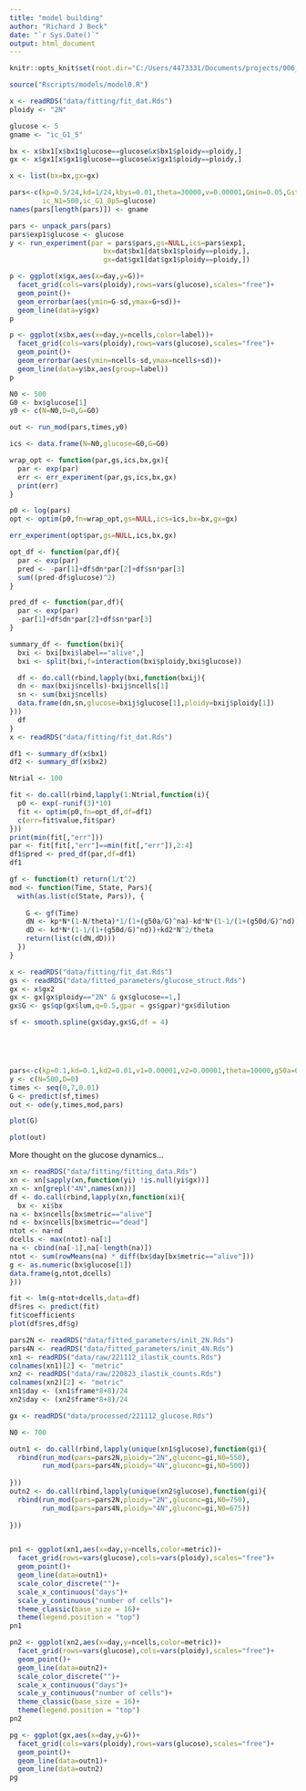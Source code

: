 ```yaml
---
title: "model building"
author: "Richard J Beck"
date: "`r Sys.Date()`"
output: html_document
---
```


```r
knitr::opts_knit$set(root.dir="C:/Users/4473331/Documents/projects/006_ploidyModeling/06_ploidy_glucose/glucose_wgd/")
```


```r

source("Rscripts/models/model0.R")

x <- readRDS("data/fitting/fit_dat.Rds")
ploidy <- "2N"

glucose <- 5
gname <- "ic_G1_5"

bx <- x$bx1[x$bx1$glucose==glucose&x$bx1$ploidy==ploidy,]
gx <- x$gx1[x$gx1$glucose==glucose&x$gx1$ploidy==ploidy,]

x <- list(bx=bx,gx=gx)

pars<-c(kp=0.5/24,kd=1/24,kbys=0.01,theta=30000,v=0.00001,Gmin=0.05,Gstar=0.1,
        ic_N1=500,ic_G1_0p5=glucose)
names(pars[length(pars)]) <- gname

pars <- unpack_pars(pars)
pars$exp1$glucose <- glucose
y <- run_experiment(par = pars$pars,gs=NULL,ics=pars$exp1,
                       bx=dat$bx1[dat$bx1$ploidy==ploidy,],
                       gx=dat$gx1[dat$gx1$ploidy==ploidy,])

p <- ggplot(x$gx,aes(x=day,y=G))+
  facet_grid(cols=vars(ploidy),rows=vars(glucose),scales="free")+
  geom_point()+
  geom_errorbar(aes(ymin=G-sd,ymax=G+sd))+
  geom_line(data=y$gx)
p

p <- ggplot(x$bx,aes(x=day,y=ncells,color=label))+
  facet_grid(cols=vars(ploidy),rows=vars(glucose),scales="free")+
  geom_point()+
  geom_errorbar(aes(ymin=ncells-sd,ymax=ncells+sd))+
  geom_line(data=y$bx,aes(group=label))
p

```

```r
N0 <- 500
G0 <- bx$glucose[1]
y0 <- c(N=N0,D=0,G=G0)

out <- run_mod(pars,times,y0)

ics <- data.frame(N=N0,glucose=G0,G=G0)

wrap_opt <- function(par,gs,ics,bx,gx){
  par <- exp(par)
  err <- err_experiment(par,gs,ics,bx,gx)
  print(err)
}

p0 <- log(pars)
opt <- optim(p0,fn=wrap_opt,gs=NULL,ics=ics,bx=bx,gx=gx)

err_experiment(opt$par,gs=NULL,ics,bx,gx)

```

```r

opt_df <- function(par,df){
  par <- exp(par)
  pred <- -par[1]+df$dn*par[2]+df$sn*par[3]
  sum((pred-df$glucose)^2)
}

pred_df <- function(par,df){
  par <- exp(par)
  -par[1]+df$dn*par[2]+df$sn*par[3]
}

summary_df <- function(bxi){
  bxi <- bxi[bxi$label=="alive",]
  bxi <- split(bxi,f=interaction(bxi$ploidy,bxi$glucose))

  df <- do.call(rbind,lapply(bxi,function(bxij){
  dn <- max(bxij$ncells)-bxij$ncells[1]
  sn <- sum(bxij$ncells)
  data.frame(dn,sn,glucose=bxij$glucose[1],ploidy=bxij$ploidy[1])
}))
  df
}
x <- readRDS("data/fitting/fit_dat.Rds")

df1 <- summary_df(x$bx1)
df2 <- summary_df(x$bx2)

Ntrial <- 100

fit <- do.call(rbind,lapply(1:Ntrial,function(i){
  p0 <- exp(-runif(3)*10)
  fit <- optim(p0,fn=opt_df,df=df1)
  c(err=fit$value,fit$par)
}))
print(min(fit[,"err"]))
par <- fit[fit[,"err"]==min(fit[,"err"]),2:4] 
df1$pred <- pred_df(par,df=df1)
df1
```

```r



gf <- function(t) return(1/t^2)
mod <- function(Time, State, Pars){
  with(as.list(c(State, Pars)), {
    
    G <- gf(Time)
    dN <- kp*N*(1-N/theta)*1/(1+(g50a/G)^na)-kd*N*(1-1/(1+(g50d/G)^nd))-kd2*N^2/theta
    dD <- kd*N*(1-1/(1+(g50d/G)^nd))+kd2*N^2/theta
    return(list(c(dN,dD)))
  })
}

x <- readRDS("data/fitting/fit_dat.Rds")
gs <- readRDS("data/fitted_parameters/glucose_struct.Rds")
gx <- x$gx2
gx <- gx[gx$ploidy=="2N" & gx$glucose==1,]
gx$G <- gs$qp(gx$lum,q=0.5,gpar = gs$gpar)*gx$dilution

sf <- smooth.spline(gx$day,gx$G,df = 4)





pars<-c(kp=0.1,kd=0.1,kd2=0.01,v1=0.00001,v2=0.00001,theta=10000,g50a=0.2,na=1,g50d=0.01,nd=1)
y <- c(N=500,D=0)
times <- seq(0,7,0.01)
G <- predict(sf,times)
out <- ode(y,times,mod,pars)

plot(G)

plot(out)

```

More thought on the glucose dynamics...

```r

xn <- readRDS("data/fitting/fitting_data.Rds")
xn <- xn[sapply(xn,function(yi) !is.null(yi$gx))]
xn <- xn[grepl("4N",names(xn))]
df <- do.call(rbind,lapply(xn,function(xi){
  bx <- xi$bx
na <- bx$ncells[bx$metric=="alive"]
nd <- bx$ncells[bx$metric=="dead"]
ntot <- na+nd
dcells <- max(ntot)-na[1]
na <- cbind(na[-1],na[-length(na)])
ntot <- sum(rowMeans(na) * diff(bx$day[bx$metric=="alive"]))
g <- as.numeric(bx$glucose[1])
data.frame(g,ntot,dcells)  
}))

fit <- lm(g~ntot+dcells,data=df)
df$res <- predict(fit)
fit$coefficients
plot(df$res,df$g)
```

```r
pars2N <- readRDS("data/fitted_parameters/init_2N.Rds")
pars4N <- readRDS("data/fitted_parameters/init_4N.Rds")
xn1 <- readRDS("data/raw/221112_ilastik_counts.Rds")
colnames(xn1)[2] <- "metric"
xn2 <- readRDS("data/raw/220823_ilastik_counts.Rds")
colnames(xn2)[2] <- "metric"
xn1$day <- (xn1$frame*8+8)/24
xn2$day <- (xn2$frame*8+8)/24

gx <- readRDS("data/processed/221112_glucose.Rds")

N0 <- 700

outn1 <- do.call(rbind,lapply(unique(xn1$glucose),function(gi){
  rbind(run_mod(pars=pars2N,ploidy="2N",gluconc=gi,N0=550),
        run_mod(pars=pars4N,ploidy="4N",gluconc=gi,N0=500))
  
}))
outn2 <- do.call(rbind,lapply(unique(xn2$glucose),function(gi){
  rbind(run_mod(pars=pars2N,ploidy="2N",gluconc=gi,N0=750),
        run_mod(pars=pars4N,ploidy="4N",gluconc=gi,N0=675))
  
}))


pn1 <- ggplot(xn1,aes(x=day,y=ncells,color=metric))+
  facet_grid(rows=vars(glucose),cols=vars(ploidy),scales="free")+
  geom_point()+
  geom_line(data=outn1)+
  scale_color_discrete("")+
  scale_x_continuous("days")+
  scale_y_continuous("number of cells")+
  theme_classic(base_size = 16)+
  theme(legend.position = "top")
pn1

pn2 <- ggplot(xn2,aes(x=day,y=ncells,color=metric))+
  facet_grid(rows=vars(glucose),cols=vars(ploidy),scales="free")+
  geom_point()+
  geom_line(data=outn2)+
  scale_color_discrete("")+
  scale_x_continuous("days")+
  scale_y_continuous("number of cells")+
  theme_classic(base_size = 16)+
  theme(legend.position = "top")
pn2

pg <- ggplot(gx,aes(x=day,y=G))+
  facet_grid(cols=vars(ploidy),rows=vars(glucose),scales="free")+
  geom_point()+
  geom_line(data=outn1)+
  geom_line(data=outn2)
pg

```